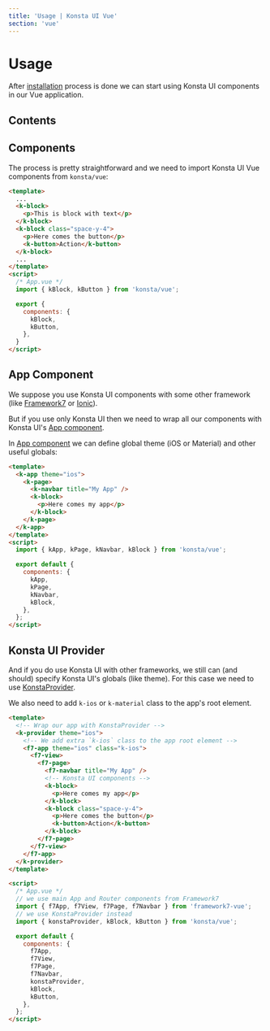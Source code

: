 ```yaml
---
title: 'Usage | Konsta UI Vue'
section: 'vue'
---
```


# Usage

After [installation](/vue/installation) process is done we can start using Konsta UI components in our Vue application.

## Contents

## Components

The process is pretty straightforward and we need to import Konsta UI Vue components from `konsta/vue`:

```html
<template>
  ...
  <k-block>
    <p>This is block with text</p>
  </k-block>
  <k-block class="space-y-4">
    <p>Here comes the button</p>
    <k-button>Action</k-button>
  </k-block>
  ...
</template>
<script>
  /* App.vue */
  import { kBlock, kButton } from 'konsta/vue';

  export {
    components: {
      kBlock,
      kButton,
    },
  }
</script>
```

## App Component

We suppose you use Konsta UI components with some other framework (like [Framework7](https://framework7.io) or [Ionic](https://ionicframework.com)).

But if you use only Konsta UI then we need to wrap all our components with Konsta UI's [App component](/vue/app).

In [App component](/vue/app) we can define global theme (iOS or Material) and other useful globals:

```html
<template>
  <k-app theme="ios">
    <k-page>
      <k-navbar title="My App" />
      <k-block>
        <p>Here comes my app</p>
      </k-block>
    </k-page>
  </k-app>
</template>
<script>
  import { kApp, kPage, kNavbar, kBlock } from 'konsta/vue';

  export default {
    components: {
      kApp,
      kPage,
      kNavbar,
      kBlock,
    },
  };
</script>
```

## Konsta UI Provider

And if you do use Konsta UI with other frameworks, we still can (and should) specify Konsta UI's globals (like theme). For this case we need to use [KonstaProvider](/vue/konsta-provider).

We also need to add `k-ios` or `k-material` class to the app's root element.

```html
<template>
  <!-- Wrap our app with KonstaProvider -->
  <k-provider theme="ios">
    <!-- We add extra `k-ios` class to the app root element -->
    <f7-app theme="ios" class="k-ios">
      <f7-view>
        <f7-page>
          <f7-navbar title="My App" />
          <!-- Konsta UI components -->
          <k-block>
            <p>Here comes my app</p>
          </k-block>
          <k-block class="space-y-4">
            <p>Here comes the button</p>
            <k-button>Action</k-button>
          </k-block>
        </f7-page>
      </f7-view>
    </f7-app>
  </k-provider>
</template>

<script>
  /* App.vue */
  // we use main App and Router components from Framework7
  import { f7App, f7View, f7Page, f7Navbar } from 'framework7-vue';
  // we use KonstaProvider instead
  import { konstaProvider, kBlock, kButton } from 'konsta/vue';

  export default {
    components: {
      f7App,
      f7View,
      f7Page,
      f7Navbar,
      konstaProvider,
      kBlock,
      kButton,
    },
  };
</script>
```
